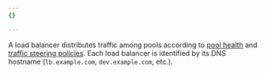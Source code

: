 ```yaml
---
{}

---
```


A load balancer distributes traffic among pools according to [pool health](/load-balancing/understand-basics/health-details/) and [traffic steering policies](/load-balancing/understand-basics/traffic-steering/steering-policies/). Each load balancer is identified by its DNS hostname (`lb.example.com`, `dev.example.com`, etc.).
